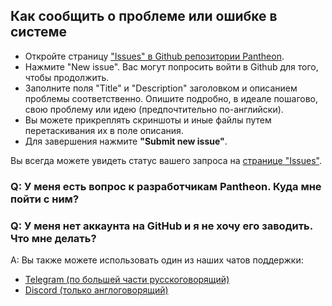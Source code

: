 
<Meta title='Ошибки и проблемы - Mahjong Pantheon'
      description='Как сообщать о проблемах и ошибках в системе Mahjong Pantheon' />

## Как сообщить о проблеме или ошибке в системе

- Откройте страницу ["Issues" в Github репозитории Pantheon](https://github.com/MahjongPantheon/pantheon/issues).
- Нажмите "New issue". Вас могут попросить войти в Github для того, чтобы продолжить.
- Заполните поля "Title" и "Description" заголовком и описанием проблемы соответственно. Опишите подробно, в идеале пошагово, свою проблему или идею (предпочтительно по-английски).
- Вы можете прикреплять скриншоты и иные файлы путем перетаскивания их в поле описания.
- Для завершения нажмите **"Submit new issue"**.

Вы всегда можете увидеть статус вашего запроса на [странице "Issues"](https://github.com/MahjongPantheon/pantheon/issues).

### Q: У меня есть вопрос к разработчикам Pantheon. Куда мне пойти с ним?
### Q: У меня нет аккаунта на GitHub и я не хочу его заводить. Что мне делать?

A: Вы также можете использовать один из наших чатов поддержки:
- [Telegram (по большей части русскоговорящий)](https://t.me/pantheon_support)
- [Discord (только англоговорящий)](https://discord.gg/U5qBkexfEQ)
